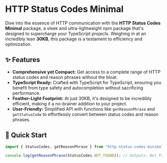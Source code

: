 # HTTP Status Codes Minimal

Dive into the essence of HTTP communication with the **HTTP Status Codes Minimal** package, a sleek and ultra-lightweight npm package that's designed to supercharge your TypeScript projects. Weighing in at an incredibly lean **30KB**, this package is a testament to efficiency and optimization.

## ✨ Features

- **Comprehensive yet Compact:** Get access to a complete range of HTTP status codes and reason phrases without the bloat.
- **TypeScript Ready:** Crafted with TypeScript for TypeScript, ensuring you benefit from type safety and autocompletion without sacrificing performance.
- **Feather-Light Footprint:** At just 30KB, it's designed to be incredibly efficient, making it a no-brainer addition to your project.
- **User-Friendly:** Simplified API with functions like `getReasonPhrase` and `getStatusCode` to effortlessly convert between status codes and reason phrases.

## 🚀 Quick Start

```typescript
import { StatusCodes, getReasonPhrase } from "http-status-codes-minimal";

console.log(getReasonPhrase(StatusCodes.NOT_FOUND)); // Outputs: Not Found
```
